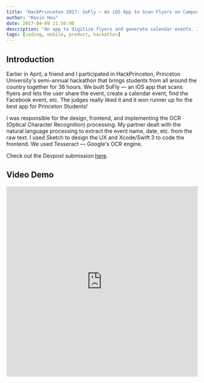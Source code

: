 ```yaml
---
title: "HackPrinceton 2017: SoFly — An iOS App to Scan Flyers on Campus"
author: "Kevin Hou"
date: 2017-04-09 11:56:00
description: "An app to digitize flyers and generate calendar events. It won runner app for Best App for Students at Princeton's hackathon!"
tags: [coding, mobile, product, hackathon]
---
```


## Introduction

Earlier in April, a friend and I participated in HackPrinceton, Princeton University's semi-annual hackathon that brings students from all around the country together for 36 hours. We built SoFly — an iOS app that scans flyers and lets the user share the event, create a calendar event, find the Facebook event, etc. The judges really liked it and it won runner up for the best app for Princeton Students!

I was responsible for the design, frontend, and implementing the OCR (Optical Character Recognition) processing. My partner dealt with the natural language processing to extract the event name, date, etc. from the raw text. I used Sketch to design the UX and Xcode/Swift 3 to code the frontend. We used Tesseract — Google's OCR engine.

Check out the Devpost submission [here](https://devpost.com/software/sofly-scanner).

## Video Demo

<iframe
  src="https://player.vimeo.com/video/211174699"
  width="100%"
  height="500px"
  frameborder="0"
  webkitallowfullscreen
  mozallowfullscreen
  allowfullscreen
/>

## Motivation

The motivation for our application came when we realized how much our college uses flyers to advertise events. From dance recitals, to scientific talks, events are neatly summarized and hung on campus in visible areas. A huge part of our sense of community comes from these events, and as excursions into Princeton township have shown us, events planned in non-centralized communities rely on flyers and other written media to communicate activities to others. Both of us have fond memories attending community events growing up, and we think (through some surveying of our student body) that a cause of decreased attendance at such events is due to a few factors.

- People forget. Its not a flyer they can always take with them, and so what they think is instantaneously exciting soon fades from their memory.
- It is not digital - in a world where everything else is.

## Design

The primary concerns for the design were largely speed and usability. Flyers are already something that people ignore because it takes too long to absorb and memorize the information. We had to create an experience that would be as painless as if you just glanced at the flyer and faster than it would take to add the event to your calendar manually. This goal made the design largely a user-experience challenge as opposed to simply making it look good. It was a lot of fun playing around with various user flows and animations.

I think the finished product ultimately hit it on both the usability and aesthetic fronts. I put in a lot of effort into the animations (see the video above). Little things from the camera flash on the splash screen to the “scanning” loading animation took all my skill and creativity as an iOS developer to implement. It was really exciting when the finished product looked polished after only 36 hours!

## Screenshots

![SoFly Scanner screenshot splash screen](https://khou22.github.io/media/projects/soFlyScanner/splash_screen.png)
![SoFly Scanner screenshot camera screen](https://khou22.github.io/media/projects/soFlyScanner/camera_screen.png)
![SoFly Scanner screenshot loading screen](https://khou22.github.io/media/projects/soFlyScanner/loading_screen.png)
![SoFly Scanner screenshot generated event](https://khou22.github.io/media/projects/soFlyScanner/generated_content.png)

## Implementation

The application uses Optical Character Recognition techniques (along with Otsu's method to preprocess a picture, and an exposure and alignment adjustment algorithm) to extract a dump of recognized text. This text is error prone, and quite messy, and so we use canonical Natural Language Processing algorithms to tokenize the text, and “learn” which terms are important. The Machine Learning component in this project involves a Naive Bayesian Classifier, which can categorize and weight these terms for (as of now) internal use. This compared with a “loose NFA” implementation (we coined the term to describe an overly general regex with multiple matches) whose matches were processed using an algorithm that determined the most probable match. From the flyers we extract date, time, location, and our best guess at the title of the text. We made a design choice to limit the time our OCR took, which leads to worse holistic text recognition, but still allows us to extract theses fields using our NLP methods.

## Challenges

There were a lot of challenges that we had to work through on this project. Optical Character Recognition, Machine Learning, and Natural Language Processing are all open fields of research, and our project drew on all of them. Not only was the debugging process brutal, but the implementation was not as seamless as we would've liked.

Because Tesseract is not intended for mobile use and not built for images (it is used by Google to scan Google Books/PDFs — ie. "clean" documents), we ran into a lot of issues. In retrospect, Tesseract was not a great choice for an OCR library, but because of our time constraint, we didn't have enough time or people to create an AWS server. Tesseract's one huge advantage is that it works completely offline. For our next version, we are hoping to build an AWS server to access more powerful OCR services and only use Tesseract if the user doesn't have an Internet connection.

Another challenge we ran into was in the pre-processing of an image. I hadn't worked with UIImages (Swift's image data type) all that much before this project and it was really difficult manipulating images so that Tesseract could produce the best and most accurate results. The most helpful pre-processing ultimately ended up being the binary translation of the image. The algorithm would turn the image into black/white pixels based on the amount of color around each pixel. This technique worked really well because it allowed the text to be more readable against the background.

Other problems we encountered include extracting the name of the event, extracting the organization involved, reading text against a busy background, and much more. We're hoping that a lot of these issues are solved when we use a stronger OCR service.

## Conclusion

All in all, it was a very successful hackathon! As we were both freshman, we were definitley the underdog in this hackathon and we made a name for ourselves! Some professors became interested in our project and want us to build it out so that students can actually use it! We will likely spend the summer completing the project so that come fall, it will be widely used on campus! It was really exciting and well worth the lack of sleep. Check out the [Devpost submission](https://devpost.com/software/sofly-scanner)!
